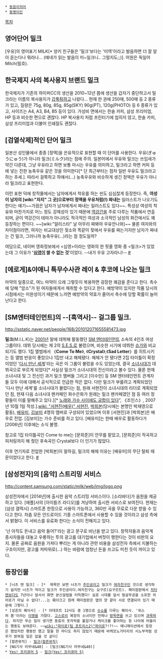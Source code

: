  * [[동음이의어]]
 * [[동명이인]]

[[목차]]

== 영어단어 밀크 ==
[우유]의 영어표기 MILK[* 양키 친구들은 '밀크'보다는 '미역'이라고 발음하면 더 잘 알아 듣는다나 뭐라나... (얘네가 읽는 발음이 미~일크니.. 그럴지도;;)]. 어원은 독일어 Milch(밀흐). 

== 한국제지 사의 복사용지 브랜드 밀크 ==
한국제지가 기존의 하이퍼CC의 생산을 2010~12년 쯤에 생산을 갑자기 중단하고서 밀크라는 이름의 복사용지가 [[갑툭튀]]하고 나왔다...
현재 한 권에 250매, 500매 등 2 종류가 있고, 질량은 75g, 80g, 85g, 85g(SKY) 90g(PT), 120g(PHOTO) 등 6 종류가 있고, 사이즈는 A4, A3, B4, B5 등이 있다.
가성비 면에서는 한솔 카피, 삼성 프리미엄, HP 등과 비슷한 편으로 괜찮다.
HP 복사용지 처럼 프린터기에 씹히지 않고, 한솔 카피, 삼성 프리미엄과 더불어 인쇄질도 괜찮다.


== [검열삭제]적인 단어 밀크 ==
일본산 성인물에서 종종 [정액]을 은유적으로 표현할 때 이 단어를 사용한다. 우유(ぎゅうにゅう)가 아니라 밀크(ミルク)라는 점에 주의. 일본어에서 우유와 밀크는 쓰임새가 약간 다른데, 그냥 우유라고 하면 보통 마시는 우유를 의미하고, 밀크라고 하면 커피 등에 넣는 진한 농축우유 같은 것을 의미한다[* 단 최근부터는 점차 일반 우유도 밀크라고 하는 추세.]. 따라서 걸쭉하고 하얘서(...) 농축우유와 비슷하게 생긴 정액은 우유가 아니라 밀크라고 표현한다.

이런 표현 덕에 창작물에서는 남자에게서 착유를 하는 씬도 심심찮게 등장한다. 즉, '''여성이 남자의 [wiki:"자지" 그 곳]으로부터 정액을 우유처럼(!) 짜내는''' 일러스트가 나오기도 한다는 얘기~~가끔은 남자가 남자에게서 짜내는 일러스트도 있다~~. 특성상 여성의 착유와 마찬가지로 어느 정도 강제성이 있기 때문에 [[역강간]]을 주로 다루는 작품에서 연출되며, 굳이 역강간이 테마가 아니라도 적극적인 여성과 소극적인 남성의 화간에서도 꽤 등장하는 편이다. ~~[wiki:"알리스타" 날 아무리 짜봐야 우유안나와]~~ 물론 여자와의 차이점이라면, 여자는 비교대상인 젖소와 똑같이 젖에서 우유를 짜는거지만 남자가 짜내는 건 밀크, 그러니까 농축우유(...)라는 점 정도일까?

여담으로, 네이버 영화정보에서 <심영>이라는 영화의 한 핏줄 영화 중 <밀크>가 있었는데 그 이유가 ''''[[심영(야인시대)|심영]]이 쌀 수 없는 것''''이었다. --내가 우유 고자라니!-- [http://movie.naver.com/movie/bi/mi/basic.nhn?code=37685 #]

== [에로게]&야애니 특무수사관 레이 & 후코에 나오는 밀크 ==
마약의 일종으로, 여느 마약이 으레 그렇듯이 복용하면 굉장한 쾌감을 준다고 한다. 촉수에 당해 "암소"가 된 여자들에게서 채취할 수 있다고 한다. 예방약이 있지만 작품 당시의 시점에서는 미완성이기 때문에 느끼면 예방약의 약효가 줄어서 촉수에 당할 확률이 늘어난다고 한다.

== [SM엔터테인먼트]의 --[흑역사]-- 걸그룹 밀크. ==
http://sstatic.naver.net/people/168/201012071655581473.jpg

{{{#!html
<iframe width="420" height="315" src="http://www.youtube.com/embed/cFHNADObyM4" frameborder="0" allowfullscreen></iframe>}}}
'''밀크'''(M.I.L.K)는 [[2001년]] 말에 데뷔해 활동했던 [[SM 엔터테인먼트]] 소속의 4인조 여성 그룹이다. 데뷔 당시에는 제 2의 [[S.E.S.]]로 불렸으며, 비슷한 시기에 데뷔한 [[슈가]]와 비교되기도 했다. 1집 앨범에서 《'''Come To Me'''》, 《'''Crystal'''》,《'''Sad Letter'''》를 히트시키는 등 앨범 반응이 좋았으나 1집만 내고 해체됐다. 해체가 안 됐다면 2집 타이틀이 확정이었던 '[[다시 만난 세계]]'라는 곡은 이 그룹이 불렀을 수도 있었는데, 결국 [[소녀시대]]가 데뷔곡으로 부르게 되었다[* 사실상 밀크가 소녀시대의 전신이라고 볼수 있다. 물론 현재 소녀시대 및 그 전신인 과거 밀크 멤버들 그리고 [이수만] 등 SM 엔터테인먼트 관계자들 모두 이에 대해서 공식적으로 언급한 적은 없다. 다만 밀크가 부를려고 계획되었던 '다시 만난 세계'를 소녀시대가 불렀다는 점, 원래 서현진이 소녀시대의 리더로 계획되었던 점, 현재 다음 소녀시대 팬카페인 화수은화가 원래는 밀크 팬카페였던 점 등 여러 정황들이 이를 말해주고 있다.][* [http://article.joins.com/article/article.asp?ctg=15&total_id=2898446 노래와 가수 사이에도 궁합이 있다]”, 《조인스》, 2007년 10월 1일 작성.].[[wiki: "서현진(배우)" 서현진]], [[박희본]](당시에는 본명인 박재영으로 활동), [[배유미]], [[김보미]] 4명의 멤버로 구성되어 있었으며 이후 [서현진]과 [박희본]은 배우로 전업. [김보미]는 가수 준비를 하고 있다. [배유미]는 한때 배우로 활동하다가 [2006년] 이후에는 소식 불명.

참고로 1집 타이틀곡인 Come to me는 [문희준]이 안무를 맡았고, [문희준]이 작곡하고 피처링까지 해 줬던 후속곡인 Crystal보다 더 인기가 많았다.

이후 연기자로 전업한 [박희본]이 말하길, 밀크의 해체 이유는 [배유미]의 무단 탈퇴 때문이었다고 한다. [http://www.newdaily.co.kr/news/article.html?no=52066 #]

== [삼성전자]의 [음악] 스트리밍 서비스 ==

http://content.samsung.com/static/milk/web/img/logo.png

삼성전자에서 [2014년]에 출시한 음악 스트리밍 서비스이다. [소리바다]가 음원을 제공하고 있다. [애플]사의 [아이튠즈 라디오]를 겨냥하여 출시한 서비스로 보여진다.
현재는 [삼성 갤럭시] 스마트폰 한정으로 사용이 가능하고, 360만 곡을 무료로 다운 받을 수 있다고 한다. 차츰 모든 안드로이드 기종 스마트폰에서 사용할 수 있을 것이라고 삼성 측에서 밝혔다. 이 서비스를 유료화 한다는 소식이 전해지고 있다.

'넌 아직도 돈내고 음악 들어?'라는 광고 문구로 비난을 받고 있다. 창작자들과 음악계 종사자들을 대놓고 우롱하는 투의 광고를 대기업에서 버젓이 행한다는 것이 비판의 요지. 물론 공짜로 음원을 가져다 뿌리는 게 아니라 관련 비용을 삼성전자 측에서 지불하는 구조이지만, 광고를 저따위로(...) 하는 바람에 엄청난 돈을 쓰고도 미친 듯이 까이고 있다.
== 등장인물 ==
 * [너츠 앤 밀크] - [*  제목만 보면 너츠가 [[주인공]]이고 밀크가 [[여자친구]]인 것으로 생각하기 쉽지만 너츠가 적이고 밀크가 주인공이다.여자친구는 요구르(요구르트). 패미컴판에서 [[치타맨]]보다도 7년이나 앞서서 화면 분신살법을 터득했다! 실로 시대를 앞서 필살무공을 소유한 히어로가 아닐 수 없다!...는 훼이크고 원래 패미컴판은 맵의 양 끝이 서로 연결되어 있기 때문에 그렇다.] 
 * [성흔의 퀘이사] - [* 아데프트 12사도 중 1명으로 [[수소]]를 다루는 퀘이사. '위스퍼 봄'이라는 [[이명]]을 가졌다. [[고스로리]] 복장의 소녀지만 언제나 [[방독면]]을 쓰고 있으며 [[과묵]]하다. 하지만 무슨 일이 생기면 동료의 옷자락을 붙잡거나 케이크를 좋아하는 등 나이에 어울리는 행동도 보여준다. ~~[[wiki:"파이로(팀 포트리스2)"파이로]]?!?!~~ 애니메이션에서 등장은 했었지만 행동만 했고 말을 한 마디도 하지 않았기 때문에 바케모노가타리의 시노부처럼 성우가 밝혀질 일은 없을 것 같다]
 * [팝픈뮤직] - [[밀크(팝픈뮤직)]]
 * [NG기사 라무네&40] - [밀크(NG기사 라무네&40)]
 * [[Yes! 프리큐어 5]] - [[밀크(Yes! 프리큐어 5)]]
